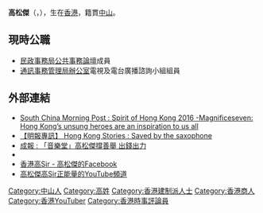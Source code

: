 {{BLP unsourced|time=2020-07-05T11:26:38+00:00}}
{{Infobox_person
| name = 高松傑
| Sex = 男
| Native place = [[廣東省|廣東省]][[中山市|中山市]]
| date of birth = {{birth date and age|1979|1|11}}
}}
'''高松傑'''（{{Lang-en|Jacky Chung Kit Ko}}，{{bd|1979年|1月11日}}），生在[[香港|香港]]，籍貫[[中山市|中山]]。

==現時公職==

*[[民政事務局|民政事務局]][[公共事務論壇|公共事務論壇]]成員
*[[通訊事務管理局辦公室|通訊事務管理局辦公室]]電視及電台廣播諮詢小組組員

==外部連結==
* [http://www.scmp.com/news/hong-kong/education-community/article/2024114/magnificent-seven-hong-kongs-unsung-heroes-are South China Morning Post : Spirit of Hong Kong 2016 -Magnificeseven: Hong Kong’s unsung heroes are an inspiration to us all] {{Wayback|url=http://www.scmp.com/news/hong-kong/education-community/article/2024114/magnificent-seven-hong-kongs-unsung-heroes-are |date=20161001140312 }}
* [http://news.mingpao.com/pns/dailynews/web_tc/article/20161115/s00017/1479146729775 【明報專訊】 Hong Kong Stories : Saved by the saxophone] {{Wayback|url=http://news.mingpao.com/pns/dailynews/web_tc/article/20161115/s00017/1479146729775 |date=20161121174820 }}
* [https://www.singpao.com.hk/index.php?fi=news1&id=66003 成報 : 「音樂堂」高松傑撐善舉 出錢出力] {{Wayback|url=https://www.singpao.com.hk/index.php?fi=news1&id=66003 |date=20180404200910 }}
*{{instagram|jackyko1109}}
* [https://www.facebook.com/kosir2021  香港高Sir - 高松傑的Facebook]
* [https://www.youtube.com/user/jackyko1109  高松傑高Sir正能量的YouTube頻道]
{{Bio-stub}}

[[Category:中山人|Category:中山人]]
[[Category:高姓|Category:高姓]]
[[Category:香港建制派人士|Category:香港建制派人士]]
[[Category:香港商人|Category:香港商人]]
[[Category:香港YouTuber|Category:香港YouTuber]]
[[Category:香港時事評論員|Category:香港時事評論員]]